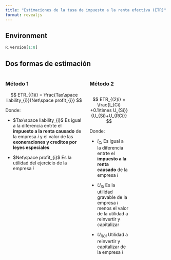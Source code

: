 ```yaml
---
title: "Estimaciones de la tasa de impuesto a la renta efectiva (ETR)"
format: revealjs
---
```


## Environment

```r

R.version[1:8]
```

## Dos formas de estimación

::: columns
::: {.column width="50%"}
### Método 1

$$
ETR_{(1)i} = \frac{Tax\space liability_{i}}{Net\space profit_{i}}
$$

Donde:

-   $Tax\space liability_{i}$ Es igual a la diferencia entrte el **impuesto a la renta causado** de la empresa $i$ y el valor de las **exoneraciones y creditos por leyes especiales**

-   $Net\space profit_{i}$ Es la utilidad del ejercicio de la empresa $i$
:::

::: {.column width="50%"}
### Método 2

::: {.column width="50%"}
$$
ETR_{(2)i} = \frac{I_{Ci} +0.1\times U_{Si}}{U_{Si}+U_{RCi}}
$$

Donde:

-   $I_{Ci}$ Es igual a la diferencia entrte el **impuesto a la renta causado** de la empresa $i$

-   $U_{Si}$ Es la utilidad gravable de la empresa $i$ menos el valor de la utilidad a reinvertir y capitalizar

-   $U_{RCi}$ Utilidad a reinvertir y capitalizar de la empresa $i$
:::
:::
:::
